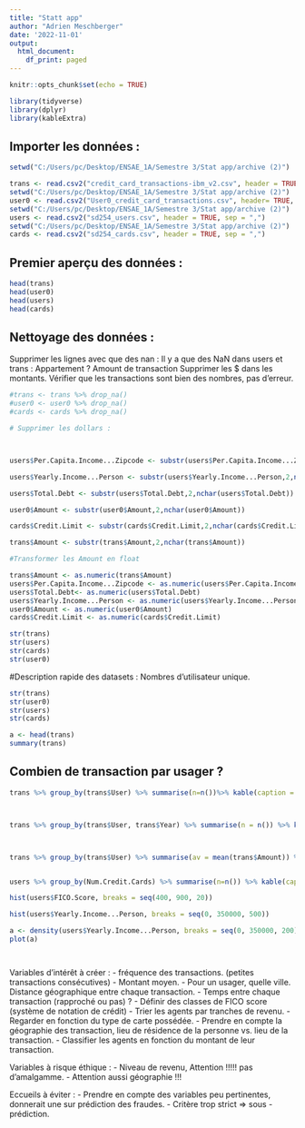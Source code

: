```yaml
---
title: "Statt app"
author: "Adrien Meschberger"
date: '2022-11-01'
output:
  html_document:
    df_print: paged
---
```


```r
knitr::opts_chunk$set(echo = TRUE)
```

```r
library(tidyverse)
library(dplyr)
library(kableExtra)
```


## Importer les données : 


```r
setwd("C:/Users/pc/Desktop/ENSAE_1A/Semestre 3/Stat app/archive (2)")

trans <- read.csv2("credit_card_transactions-ibm_v2.csv", header = TRUE, sep = ",")
setwd("C:/Users/pc/Desktop/ENSAE_1A/Semestre 3/Stat app/archive (2)")
user0 <- read.csv2("User0_credit_card_transactions.csv", header= TRUE, sep = ",")
setwd("C:/Users/pc/Desktop/ENSAE_1A/Semestre 3/Stat app/archive (2)")
users <- read.csv2("sd254_users.csv", header = TRUE, sep = ",")
setwd("C:/Users/pc/Desktop/ENSAE_1A/Semestre 3/Stat app/archive (2)")
cards <- read.csv2("sd254_cards.csv", header = TRUE, sep = ",")

```

## Premier aperçu des données : 

```r
head(trans)
head(user0)
head(users)
head(cards)
```


## Nettoyage des données : 

Supprimer les lignes avec que des nan : Il y a que des NaN dans users et trans : Appartement ? Amount de transaction 
Supprimer les $ dans les montants. 
Vérifier que les transactions sont bien des nombres, pas d'erreur. 

```r

#trans <- trans %>% drop_na()
#user0 <- user0 %>% drop_na()
#cards <- cards %>% drop_na()

# Supprimer les dollars : 



users$Per.Capita.Income...Zipcode <- substr(users$Per.Capita.Income...Zipcode,2,nchar(users$Per.Capita.Income...Zipcode))

users$Yearly.Income...Person <- substr(users$Yearly.Income...Person,2,nchar(users$Yearly.Income...Person))

users$Total.Debt <- substr(users$Total.Debt,2,nchar(users$Total.Debt)) 

user0$Amount <- substr(user0$Amount,2,nchar(user0$Amount))

cards$Credit.Limit <- substr(cards$Credit.Limit,2,nchar(cards$Credit.Limit))

trans$Amount <- substr(trans$Amount,2,nchar(trans$Amount))

#Transformer les Amount en float 

trans$Amount <- as.numeric(trans$Amount)
users$Per.Capita.Income...Zipcode <- as.numeric(users$Per.Capita.Income...Zipcode)
users$Total.Debt<- as.numeric(users$Total.Debt)
users$Yearly.Income...Person <- as.numeric(users$Yearly.Income...Person)
user0$Amount <- as.numeric(user0$Amount)
cards$Credit.Limit <- as.numeric(cards$Credit.Limit)

str(trans)
str(users)
str(cards)
str(user0)


```
#Description rapide des datasets : 
Nombres d'utilisateur unique. 

```r

str(trans) 
str(user0)
str(users)
str(cards)

a <- head(trans)
summary(trans)

```
## Combien de transaction par usager ? 

```r
trans %>% group_by(trans$User) %>% summarise(n=n())%>% kable(caption = "Nombre de transactions par usager")%>% scroll_box(width = "100%", height = "200px")



trans %>% group_by(trans$User, trans$Year) %>% summarise(n = n()) %>% kable(caption = "Nombre de transaction par usager par année") %>% scroll_box(width = "100%", height = "200px")



trans %>% group_by(trans$User) %>% summarise(av = mean(trans$Amount)) %>% kable(caption = "montant moyen des transactions de chaque usager")%>% scroll_box(width = "100%", height = "200px")


users %>% group_by(Num.Credit.Cards) %>% summarise(n=n()) %>% kable(caption = "Nombre de cartes de crédit")%>% scroll_box(width = "100%", height = "200px")

hist(users$FICO.Score, breaks = seq(400, 900, 20))

hist(users$Yearly.Income...Person, breaks = seq(0, 350000, 500))

a <- density(users$Yearly.Income...Person, breaks = seq(0, 350000, 200))
plot(a)




```
Variables d’intérêt à créer : 
-	fréquence des transactions. (petites transactions consécutives) 
-	Montant moyen. 
-	Pour un usager, quelle ville. Distance géographique entre chaque transaction. 
-	Temps entre chaque transaction (rapproché ou pas) ?
- Définir des classes de FICO score (système de notation de crédit)
- Trier les agents par tranches de revenu. 
- Regarder en fonction du type de carte possédée. 
- Prendre en compte la géographie des transaction, lieu de résidence de la personne vs. lieu de la transaction. 
- Classifier les agents en fonction du montant de leur transaction. 


Variables à risque éthique : 
- Niveau de revenu, Attention !!!!!  pas d'amalgamme.
- Attention aussi géographie !!! 

Eccueils à éviter : 
- Prendre en compte des variables peu pertinentes, donnerait une sur prédiction des fraudes. 
- Critère trop strict => sous - prédiction. 



